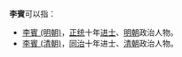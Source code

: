 '''李賓'''可以指：
* [[李賓_(明朝)|李賓 (明朝)]]，[[正统_(年号)|正统]]十年[[进士|进士]]、[[明朝|明朝]]政治人物。
* [[李賓_(清朝)|李賓 (清朝)]]，[[同治|同治]]十年进士、[[清朝|清朝]]政治人物。

{{disambig|cat=二字李姓人名消歧義|bin}}